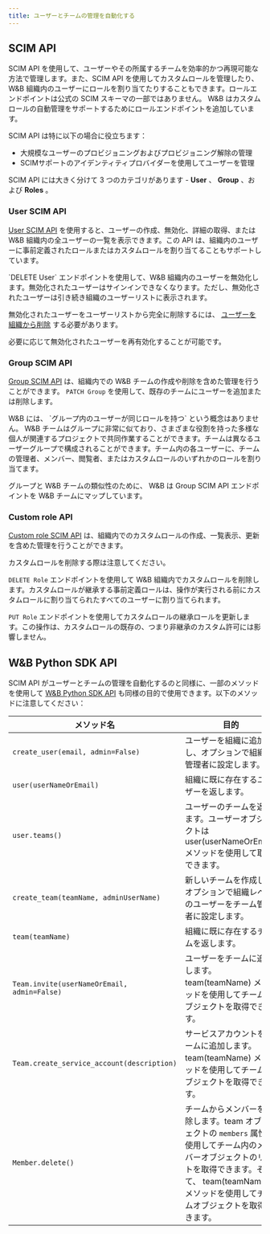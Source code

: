 ```yaml
---
title: ユーザーとチームの管理を自動化する
---
```


## SCIM API

SCIM API を使用して、ユーザーやその所属するチームを効率的かつ再現可能な方法で管理します。また、SCIM API を使用してカスタムロールを管理したり、 W&B 組織内のユーザーにロールを割り当てたりすることもできます。ロールエンドポイントは公式の SCIM スキーマの一部ではありません。 W&B はカスタムロールの自動管理をサポートするためにロールエンドポイントを追加しています。

SCIM API は特に以下の場合に役立ちます：

* 大規模なユーザーのプロビジョニングおよびプロビジョニング解除の管理
* SCIMサポートのアイデンティティプロバイダーを使用してユーザーを管理

SCIM API には大きく分けて 3 つのカテゴリがあります - **User** 、 **Group** 、および **Roles** 。

### User SCIM API

[User SCIM API](/ja/platform/hosting/iam/automate_iam/#user-scim-api) を使用すると、ユーザーの作成、無効化、詳細の取得、または W&B 組織内の全ユーザーの一覧を表示できます。この API は、組織内のユーザーに事前定義されたロールまたはカスタムロールを割り当てることもサポートしています。

<Note>
`DELETE User` エンドポイントを使用して、W&B 組織内のユーザーを無効化します。無効化されたユーザーはサインインできなくなります。ただし、無効化されたユーザーは引き続き組織のユーザーリストに表示されます。

無効化されたユーザーをユーザーリストから完全に削除するには、 [ユーザーを組織から削除](/ja/platform/hosting/iam/access-management/manage-organization/#remove-a-user) する必要があります。

必要に応じて無効化されたユーザーを再有効化することが可能です。
</Note>

### Group SCIM API

[Group SCIM API](/ja/platform/hosting/iam/automate_iam/#group-scim-api) は、組織内での W&B チームの作成や削除を含めた管理を行うことができます。 `PATCH Group` を使用して、既存のチームにユーザーを追加または削除します。

<Note>
W&B には、 `グループ内のユーザーが同じロールを持つ` という概念はありません。 W&B チームはグループに非常に似ており、さまざまな役割を持った多様な個人が関連するプロジェクトで共同作業することができます。チームは異なるユーザーグループで構成されることができます。チーム内の各ユーザーに、チームの管理者、メンバー、閲覧者、またはカスタムロールのいずれかのロールを割り当てます。

グループと W&B チームの類似性のために、 W&B は Group SCIM API エンドポイントを W&B チームにマップしています。
</Note>

### Custom role API

[Custom role SCIM API](/ja/platform/hosting/iam/scim/#role-resource) は、組織内でのカスタムロールの作成、一覧表示、更新を含めた管理を行うことができます。

<Warning>
カスタムロールを削除する際は注意してください。

`DELETE Role` エンドポイントを使用して W&B 組織内でカスタムロールを削除します。カスタムロールが継承する事前定義ロールは、操作が実行される前にカスタムロールに割り当てられたすべてのユーザーに割り当てられます。

`PUT Role` エンドポイントを使用してカスタムロールの継承ロールを更新します。この操作は、カスタムロールの既存の、つまり非継承のカスタム許可には影響しません。
</Warning>

## W&B Python SDK API

SCIM API がユーザーとチームの管理を自動化するのと同様に、一部のメソッドを使用して [W&B Python SDK API](/ja/models/ref/python/public-api/api) も同様の目的で使用できます。以下のメソッドに注意してください：

| メソッド名 | 目的 |
|-------------|---------|
| `create_user(email, admin=False)` | ユーザーを組織に追加し、オプションで組織の管理者に設定します。 |
| `user(userNameOrEmail)` | 組織に既に存在するユーザーを返します。 |
| `user.teams()` | ユーザーのチームを返します。ユーザーオブジェクトは user(userNameOrEmail) メソッドを使用して取得できます。 |
| `create_team(teamName, adminUserName)` | 新しいチームを作成し、オプションで組織レベルのユーザーをチーム管理者に設定します。 |
| `team(teamName)` | 組織に既に存在するチームを返します。 |
| `Team.invite(userNameOrEmail, admin=False)` | ユーザーをチームに追加します。team(teamName) メソッドを使用してチームオブジェクトを取得できます。 |
| `Team.create_service_account(description)` | サービスアカウントをチームに追加します。team(teamName) メソッドを使用してチームオブジェクトを取得できます。 |
| `Member.delete()` | チームからメンバーを削除します。team オブジェクトの `members` 属性を使用してチーム内のメンバーオブジェクトのリストを取得できます。そして、 team(teamName) メソッドを使用してチームオブジェクトを取得できます。 |